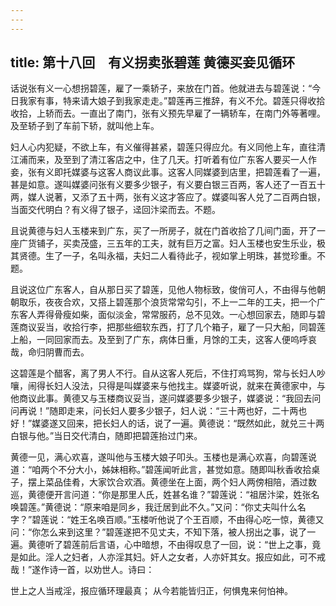```yaml
---
---
---
```

title: 第十八回　有义拐卖张碧莲 黄德买妾见循环
---



话说张有义一心想拐碧莲，雇了一乘轿子，来放在门首。他就进去与碧莲说：“今日我家有事，特来请大娘子到我家走走。”碧莲再三推辞，有义不允。碧莲只得收拾收拾，上轿而去。一直出了南门，张有义预先早雇了一辆轿车，在南门外等著哩。及至轿子到了车前下轿，就叫他上车。

妇人心内犯疑，不欲上车，有义催得甚紧，碧莲只得应允。有义同他上车，直往清江浦而来，及至到了清江客店之中，住了几天。打听着有位广东客人要买一人作妾，张有义即托媒婆与这客人商议此事。这客人同媒婆到店里，把碧莲看了一遍，甚是如意。遂叫媒婆问张有义要多少银子，有义要白银三百两，客人还了一百五十两，媒人说著，又添了五十两，张有义这才答应了。媒婆叫客人兑了二百两白银，当面交代明白？有义得了银子，迳回汴梁而去。不题。

且说黄德与妇人玉楼来到广东，买了一所房子，就在门首收拾了几间门面，开了一座广货铺子，买卖茂盛，三五年的工夫，就有巨万之富。妇人玉楼也安生乐业，极其贤德。生了一子，名叫永福，夫妇二人看待此子，视如掌上明珠，甚觉珍重。不题。

且说这位广东客人，自从那日买了碧莲，见他人物标致，俊俏可人，不由得与他朝朝取乐，夜夜合欢，又搭上碧莲那个浪货常常勾引，不上一二年的工夫，把一个广东客人弄得骨瘦如柴，面似淡金，常常服药，总不见效。一心想回家去，随即与碧莲商议妥当，收拾行李，把那些细软东西，打了几个箱子，雇了一只大船，同碧莲上船，一同回家而去。及至到了广东，病体日重，月馀的工夫，这客人便呜呼哀哉，命归阴曹而去。

这碧莲是个醋客，离了男人不行。自从这客人死后，不住打鸡骂狗，常与长妇人吵嚷，闹得长妇人没法，只得是叫媒婆来与他找主。媒婆听说，就来在黄德家中，与他商议此事。黄德又与玉楼商议妥当，遂问媒婆要多少银子，媒婆说：“我回去问问再说！”随即走来，问长妇人要多少银子，妇人说：“三十两也好，二十两也好！”媒婆遂又回来，把长妇人的话，说了一遍。黄德说：“既然如此，就兑三十两白银与他。”当日交代清白，随即把碧莲抬过门来。

黄德一见，满心欢喜，遂叫他与玉楼大娘子叩头。玉楼也是满心欢喜，向碧莲说道：“咱两个不分大小，姊妹相称。”碧莲闻听此言，甚觉如意。随即叫秋香收拾桌子，摆上菜品佳肴，大家饮合欢酒。黄德坐在上面，两个妇人两傍相陪，酒过数巡，黄德便开言问道：“你是那里人氏，姓甚名谁？”碧莲说：“祖居汴梁，姓张名唤碧莲。”黄德说：“原来咱是同乡，我迁居到此不久。”又问：“你丈夫叫什么名字？”碧莲说：“姓王名唤百顺。”玉楼听他说了个王百顺，不由得心吃一惊，黄德又问：“你怎么来到这里？”碧莲遂把不见丈夫，不知下落，被人拐出之事，说了一遍。黄德听了碧莲前后言语，心中暗想，不由得叹息了一回，说：“世上之事，竟是如此。淫人之妇者，人亦淫其妇。奸人之女者，人亦奸其女。报应如此，可不戒哉！”遂作诗一首，以劝世人。诗曰：

世上之人当戒淫，报应循环理最真；
从今若能皆归正，何惧鬼来何怕神。